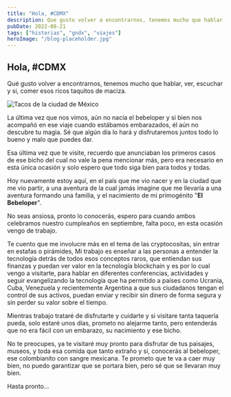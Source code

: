```yaml
---
title: "Hola, #CDMX"
description: Que gusto volver a encontrarnos, tenemos mucho que hablar, ver, escuchar y si, comer esos ricos taquitos...
pubDate: 2022-08-21
tags: ["historias", "gndx", "viajes"]
heroImage: "/blog-placeholder.jpg"
---
```


## Hola, #CDMX

Qué gusto volver a encontrarnos, tenemos mucho que hablar, ver, escuchar y si, comer esos ricos taquitos de maciza.

![Tacos de la ciudad de México](https://arepa.s3.amazonaws.com/tacos-cdmx-gndx-2022.jpeg)

La última vez que nos vimos, aún no nacía el bebeloper y si bien nos acompañó en ese viaje cuando estábamos embarazados, él aún no descubre tu magia. Sé que algún día lo hará y disfrutaremos juntos todo lo bueno y malo que puedes dar.

Esa última vez que te visite, recuerdo que anunciaban los primeros casos de ese bicho del cual no vale la pena mencionar más, pero era necesario en esta única ocasión y solo espero que todo siga bien para todos y todas.

Hoy nuevamente estoy aquí, en el país que me vio nacer y en la ciudad que me vio partir, a una aventura de la cual jamás imagine que me llevaría a una aventura formando una familia, y el nacimiento de mi primogénito "**El Bebeloper**".

No seas ansiosa, pronto lo conocerás, espero para cuando ambos celebramos nuestro cumpleaños en septiembre, falta poco, en esta ocasión vengo de trabajo.

Te cuento que me involucre más en el tema de las cryptocositas, sin entrar en estafas o pirámides, Mi trabajo es enseñar a las personas a entender la tecnología detrás de todos esos conceptos raros, que entiendan sus finanzas y puedan ver valor en la tecnología blockchain y es por lo cual vengo a visitarte, para hablar en diferentes conferencias, actividades y seguir evangelizando la tecnología que ha permitido a países como Ucrania, Cuba, Venezuela y recientemente Argentina a que sus ciudadanos tengan el control de sus activos, puedan enviar y recibir sin dinero de forma segura y sin perder su valor sobre el tiempo.

Mientras trabajo trataré de disfrutarte y cuidarte y si visitare tanta taquería pueda, solo estaré unos días, prometo no alejarme tanto, pero entenderás que no era fácil con un embarazo, su nacimiento y ese bicho.

No te preocupes, ya te visitaré muy pronto para disfrutar de tus paisajes, museos, y toda esa comida que tanto extraño y sí, conocerás al bebeloper, ese colombianito con sangre mexicana. Te prometo que te va a caer muy bien, no puedo garantizar que se portara bien, pero sé que se llevaran muy bien.

Hasta pronto...
